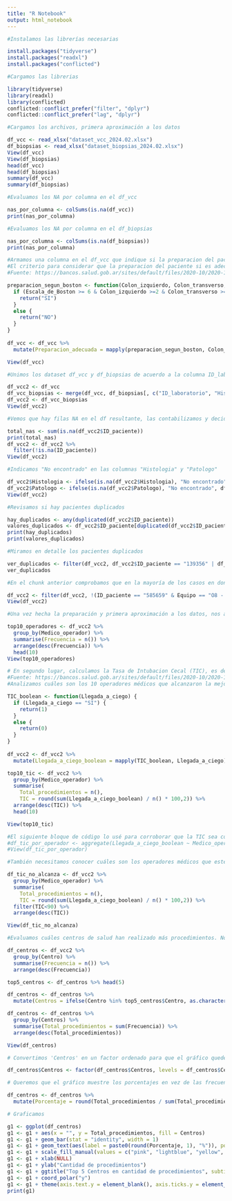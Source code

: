 ```yaml
---
title: "R Notebook"
output: html_notebook
---
```


```r

#Instalamos las librerías necesarias

install.packages("tidyverse") 
install.packages("readxl") 
install.packages("conflicted")

```

```r

#Cargamos las librerias

library(tidyverse)
library(readxl)
library(conflicted)
conflicted::conflict_prefer("filter", "dplyr")
conflicted::conflict_prefer("lag", "dplyr")

```

```r

#Cargamos los archivos, primera aproximación a los datos

df_vcc <- read_xlsx("dataset_vcc_2024.02.xlsx")
df_biopsias <- read_xlsx("dataset_biopsias_2024.02.xlsx")
View(df_vcc)
View(df_biopsias)
head(df_vcc)
head(df_biopsias)
summary(df_vcc)
summary(df_biopsias)

```

```r

#Evaluamos los NA por columna en el df_vcc

nas_por_columna <- colSums(is.na(df_vcc))
print(nas_por_columna)

```

```r

#Evaluamos los NA por columna en el df_biopsias

nas_por_columna <- colSums(is.na(df_biopsias))
print(nas_por_columna)

```

```r

#Armamos una columna en el df_vcc que indique si la preparacion del paciente fue adecuada o no.
#El criterio para considerar que la preparacion del paciente si es adecuada se toma de la bibliografia
#Fuente: https://bancos.salud.gob.ar/sites/default/files/2020-10/2020-10-27-indicadores-calidad-para-vcc-en-tamizaje-ccr.pdf

preparacion_segun_boston <- function(Colon_izquierdo, Colon_transverso, Colon_derecho, Escala_de_Boston) {
  if (Escala_de_Boston >= 6 & Colon_izquierdo >=2 & Colon_transverso >=2 & Colon_derecho >=2) {
    return("SI")
  }
  else {
    return("NO")
  }
}
  
df_vcc <- df_vcc %>%
  mutate(Preparacion_adecuada = mapply(preparacion_segun_boston, Colon_izquierdo, Colon_transverso, Colon_derecho, Escala_de_Boston))

View(df_vcc)

```

```r

#Unimos los dataset df_vcc y df_biopsias de acuerdo a la columna ID_laboratorio. Nos interesan los datos de las columnas "Histologia" y "Patologo"

df_vcc2 <- df_vcc
df_vcc_biopsias <- merge(df_vcc, df_biopsias[, c("ID_laboratorio", "Histologia", "Patologo")], by = "ID_laboratorio", all = TRUE)
df_vcc2 <- df_vcc_biopsias
View(df_vcc2)

```

```r

#Vemos que hay filas NA en el df resultante, las contabilizamos y decidimos filtrarlas (ya que se trata de biopsias que no se han extraido de las endoscopias que nos interesa analizar, es decir, no surgen de las videocolonoscopias realizadas en febrero de los centros médicos bajo estudio)

total_nas <- sum(is.na(df_vcc2$ID_paciente))
print(total_nas)
df_vcc2 <- df_vcc2 %>%
  filter(!is.na(ID_paciente))
View(df_vcc2)

```

```r

#Indicamos "No encontrado" en las columnas "Histologia" y "Patologo"

df_vcc2$Histologia <- ifelse(is.na(df_vcc2$Histologia), "No encontrado", df_vcc2$Histologia)
df_vcc2$Patologo <- ifelse(is.na(df_vcc2$Patologo), "No encontrado", df_vcc2$Patologo)
View(df_vcc2)

```

```r

#Revisamos si hay pacientes duplicados

hay_duplicados <- any(duplicated(df_vcc2$ID_paciente))
valores_duplicados <- df_vcc2$ID_paciente[duplicated(df_vcc2$ID_paciente)]
print(hay_duplicados)
print(valores_duplicados)

```

```r

#Miramos en detalle los pacientes duplicados

ver_duplicados <- filter(df_vcc2, df_vcc2$ID_paciente == "139356" | df_vcc2$ID_paciente == "585659" | df_vcc2$ID_paciente == "589942" |df_vcc2$ID_paciente == "591555" |df_vcc2$ID_paciente == "578373" |df_vcc2$ID_paciente == "592604" |df_vcc2$ID_paciente == "16425" |df_vcc2$ID_paciente == "591536")
ver_duplicados

```

```r

#En el chunk anterior comprobamos que en la mayoría de los casos en donde se repiten los ID_paciente es porque efectivamente se trata del mismo paciente pero que realizó dos endoscopías distintas en el mismo mes, o con dos operadores médicos diferentes, por lo cual no es un error del dataframe, sino que es información consistente. Sin embargo, detectamos un único caso de un paciente en donde coinciden todos los campos excepto el equipo utilizado, ese registro lo vamos a eliminar porque se trata de un error humano al momento de ingresar la información

df_vcc2 <- filter(df_vcc2, !(ID_paciente == "585659" & Equipo == "O8 - OLYMPUS CF-H170L"))
View(df_vcc2)

```

```r

#Una vez hecha la preparación y primera aproximación a los datos, nos abocamos al analisis mensual de los indicadores solicitados por la Gerencia. Primero, un ranking de los 10 operadores médicos que más procedimientos endoscópicos realizaron.

top10_operadores <- df_vcc2 %>%
  group_by(Medico_operador) %>%
  summarise(Frecuencia = n()) %>%
  arrange(desc(Frecuencia)) %>%
  head(10)
View(top10_operadores)

```

```r

# En segundo lugar, calculamos la Tasa de Intubacion Cecal (TIC), es decir, la proporción de llegada a ciego. La bibliografia indica que el mínimo estándar es >=90% y el objetivo estándar es >=95%. 
#Fuente: https://bancos.salud.gob.ar/sites/default/files/2020-10/2020-10-27-indicadores-calidad-para-vcc-en-tamizaje-ccr.pdf 
#Analizamos cuáles son los 10 operadores médicos que alcanzaron la mejor TIC.

TIC_boolean <- function(Llegada_a_ciego) {
  if (Llegada_a_ciego == "SI") {
    return(1)
  }
  else {
    return(0)
  }
}
  
df_vcc2 <- df_vcc2 %>%
  mutate(Llegada_a_ciego_boolean = mapply(TIC_boolean, Llegada_a_ciego))

top10_tic <- df_vcc2 %>%
  group_by(Medico_operador) %>%
  summarise(
    Total_procedimientos = n(),
    TIC = round(sum(Llegada_a_ciego_boolean) / n() * 100,2)) %>%
  arrange(desc(TIC)) %>%
  head(10)

View(top10_tic)

#El siguiente bloque de código lo usé para corroborar que la TIC sea correcta
#df_tic_por_operador <- aggregate(Llegada_a_ciego_boolean ~ Medico_operador, data = df_vcc2, FUN = sum)
#View(df_tic_por_operador)

```

```r

#También necesitamos conocer cuáles son los operadores médicos que este mes no alcanzaron los objetivos de calidad propuestos

df_tic_no_alcanza <- df_vcc2 %>%
  group_by(Medico_operador) %>%
  summarise(
    Total_procedimientos = n(),
    TIC = round(sum(Llegada_a_ciego_boolean) / n() * 100,2)) %>%
  filter(TIC<90) %>%
  arrange(desc(TIC))

View(df_tic_no_alcanza)

```

```r

#Evaluamos cuáles centros de salud han realizado más procedimientos. Nos interesan los 5 primeros centros, y el resto los agrupamos en la categoría "Otros_centros"

df_centros <- df_vcc2 %>%
  group_by(Centro) %>%
  summarise(Frecuencia = n()) %>%
  arrange(desc(Frecuencia))

top5_centros <- df_centros %>% head(5)

df_centros <- df_centros %>%
  mutate(Centros = ifelse(Centro %in% top5_centros$Centro, as.character(Centro), "Otros_centros"))

df_centros <- df_centros %>%
  group_by(Centros) %>%
  summarise(Total_procedimientos = sum(Frecuencia)) %>%
  arrange(desc(Total_procedimientos))

View(df_centros)

# Convertimos 'Centros' en un factor ordenado para que el gráfico quede en orden de frecuencia

df_centros$Centros <- factor(df_centros$Centros, levels = df_centros$Centros[order(df_centros$Total_procedimientos, decreasing = TRUE)])

# Queremos que el gráfico muestre los porcentajes en vez de las frecuencias absolutas

df_centros <- df_centros %>%
  mutate(Porcentaje = round(Total_procedimientos / sum(Total_procedimientos) * 100,2))

# Graficamos

g1 <- ggplot(df_centros)
g1 <- g1 + aes(x = "", y = Total_procedimientos, fill = Centros)
g1 <- g1 + geom_bar(stat = "identity", width = 1)
g1 <- g1 + geom_text(aes(label = paste0(round(Porcentaje, 1), "%")), position = position_stack(vjust = 0.5))
g1 <- g1 + scale_fill_manual(values = c("pink", "lightblue", "yellow", "lightgreen", "grey", "violet"))
g1 <- g1 + xlab(NULL)
g1 <- g1 + ylab("Cantidad de procedimientos")
g1 <- g1 + ggtitle("Top 5 Centros en cantidad de procedimientos", subtitle = "Febrero 2024")
g1 <- g1 + coord_polar("y")
g1 <- g1 + theme(axis.text.y = element_blank(), axis.ticks.y = element_blank())
print(g1)

```

```r


```


